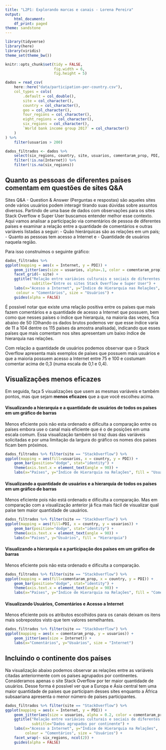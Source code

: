 ```yaml
---
title: "L2P1: Explorando marcas e canais - Lorena Pereira"
output:
    html_document:
    df_print: paged
theme: sandstone
---
```


```r
library(tidyverse)
library(here)
library(viridis)
theme_set(theme_bw())

knitr::opts_chunk$set(tidy = FALSE,
                      fig.width = 6,
                      fig.height = 5)
```

```r
dados = read_csv(
    here::here("data/participation-per-country.csv"),
    col_types = cols(
        .default = col_double(),
        site = col_character(),
        country = col_character(),
        geo = col_character(),
        four_regions = col_character(),
        eight_regions = col_character(),
        six_regions = col_character(),
        `World bank income group 2017` = col_character()
    )
) %>% 
    filter(usuarios > 200)

dados_filtrados <- dados %>%
    select(six_regions, country, site, usuarios, comentaram_prop, PDI, Internet) %>%
    filter(!is.na(Internet)) %>%
    filter(!is.na(six_regions))

```
## Quanto as pessoas de diferentes países comentam em questões de sites Q&A

Sites Q&A - Question & Answer (Perguntas e respostas) são aqueles sites onde vários usuários podem interagir tirando suas dúvidas sobre assuntos diversos. Partindo de uma base de dados com observações para os sites Stack Overflow e Super User buscamos entender melhor esse contexto.
Aqui vamos analisar a participação via comentários de pessoa de diferentes países e examinar a relação entre a quantidade de comentários e outras variáveis listadas a seguir:
- Quão hierárquicas são as relações em um país;
- Quanto as pessoas tem acesso a Internet e
- Quantidade de usuários naquela região. 

Para isso construímos o seguinte gráfico:

```r
dados_filtrados %>%
ggplot(mapping = aes(x = Internet, y = PDI)) +
    geom_jitter(aes(size = usuarios, alpha=.1, color = comentaram_prop)) + 
    facet_grid(~ site) +
    ggtitle("Relação entre variávies culturais e sociais de diferentes países", 
            subtitle="Entre os sites Stack Overflow e Super User") + 
    labs(x="Acesso a Internet", y="Índice de Hierarquia nas Relações", 
     colour = "Comentários", size = "Usuários") + 
    guides(alpha = FALSE)
```

É possivel notar que existe uma relação positiva entre os países que mais fazem comentários e a quantidade de acesso a Internet que possuem, bem como que nesses países o índice que hierarquia, na maioria das vezes, fica abaixo de 50 (Olhando os dados brutos podemos ver que esse índice varia de 11 a 104 dentre os 115 países da amostra analisada), indicando que esses países que mais comentam nos sites apresentam um baixo índice de hierarquia nas relações.

Com relação a quantidade de usuários podemos observar que o Stack Overflow apresenta mais exemplos de países que possuem mais usuários e que a maioria possuem acesso a Internet entre 75 e 100 e costumam comentar acima de 0,3 (numa escala de 0,1 e 0,4).

## Visualizações menos eficazes
Em seguida, faça 5 visualizações que usem as mesmas variáveis e também pontos, mas que sejam **menos eficazes** que a que você escolheu acima. 

#### Visualizando a hierarquia e a quantidade de usuários de todos os países em um gráfico de barras

Menos eficiente pois não esta ordenado e dificulta a comparação entre os países embora use o canal mais eficiente que é o de posições em uma escala comum. 
Essa visualização também só traz duas das variáveis solicitadas e por uma limitação da largura do gráfico os nomes dos países ficam bem próximos.

```r
dados_filtrados %>% filter(site == "StackOverflow") %>%
ggplot(mapping = aes(fill=usuarios, x = country, y = PDI)) +
    geom_bar(position="dodge", stat="identity") +
    theme(axis.text.x = element_text(angle = 90)) +
    labs(x="Países", y="Índice de Hierarquia na Relações", fill = "Usuários")

```


#### Visualizando a quantidade de usuários e a hierarquia de todos os países em um gráfico de barras

Menos eficiente pois não está ordenado e dificulta a comparação. Mas em comparação com a visualização anterior já fica mais fácil de visualizar qual paíse tem maior quantidade de uauários.

```r
dados_filtrados %>% filter(site == "StackOverflow") %>%
ggplot(mapping = aes(fill=PDI, x = country, y = usuarios)) +
    geom_bar(position="dodge", stat="identity") +
    theme(axis.text.x = element_text(angle = 90)) +
    labs(x="Países", y="Úsuários", fill = "Hierarquia")

```



#### Visualizando a hierarquia e a participação dos países em um gráfico de barras

Menos eficiente pois não esta ordenado e dificulta a comparação.

```r
dados_filtrados %>% filter(site == "StackOverflow") %>%
ggplot(mapping = aes(fill=comentaram_prop, x = country, y = PDI)) +
    geom_bar(position="dodge", stat="identity") +
    theme(axis.text.x = element_text(angle = 90)) +
    labs(x="Países", y="Índice de Hierarquia na Relações", fill = "Comentários")

```


#### Visualizando Usuários, Comentários e Acesso a Internet

Menos eficiente pois os atributos escolhidos para os canais deixam os itens mais sobrepostos visto que tem valores semelhantes.

```r

dados_filtrados %>% filter(site == "StackOverflow") %>%
ggplot(mapping = aes(x = comentaram_prop, y = usuarios)) +
    geom_jitter(aes(size = Internet)) + 
    labs(x="Comentários", y="Usuários", size = "Internet")

```

## Incluindo o continente dos países

Na visualização abaixo podemos observar as relações entre as variáveis citadas anteriormente com os países agrupados por continentes. Consideramos apenas o site Stack Overflow por ter maior quantidade de usuários.
Desse forma é possível ver que a Europa e Ásia central tem uma maior quantidade de países que participam desses sites
enquanto a África subsaariana apresenta o menor número de países participantes.


```r
dados_filtrados %>% filter(site == "StackOverflow") %>%
ggplot(mapping = aes(x = Internet, y = PDI)) +
    geom_jitter(aes(size = usuarios, alpha = 0.2, color = comentaram_prop)) + 
    ggtitle("Relação entre variávies culturais e sociais de diferentes países", 
            subtitle="Dados agrupados por continente") + 
    labs(x="Acesso a Internet", y="Índice de Hierarquia na Relações", 
         colour = "Comentários", size = "Usuários") +
    facet_wrap(~ six_regions, ncol(2)) + 
    guides(alpha = FALSE)

```


